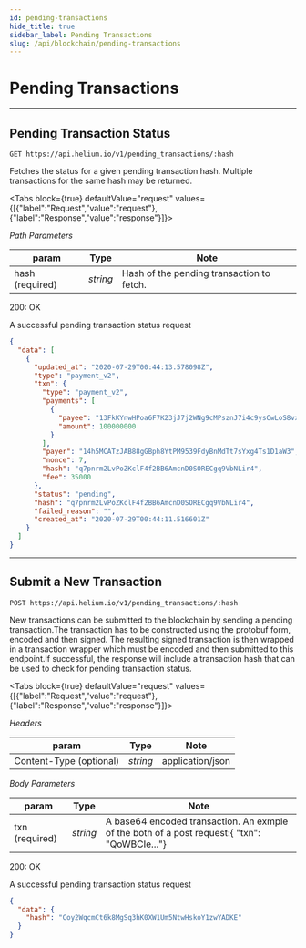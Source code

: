 ```yaml
---
id: pending-transactions
hide_title: true
sidebar_label: Pending Transactions
slug: /api/blockchain/pending-transactions
---
```



# Pending Transactions

---

## Pending Transaction Status

```
GET https://api.helium.io/v1/pending_transactions/:hash
```

Fetches the status for a given pending transaction hash. Multiple transactions
for the same hash may be returned.

<Tabs
  block={true}
  defaultValue="request"
  values={[{"label":"Request","value":"request"},{"label":"Response","value":"response"}]}>
<TabItem value="request">

_Path Parameters_

| param           | Type     | Note                                      |
| --------------- | -------- | ----------------------------------------- |
| hash (required) | _string_ | Hash of the pending transaction to fetch. |

</TabItem>
<TabItem value="response">

200: OK

A successful pending transaction status request

```json
{
  "data": [
    {
      "updated_at": "2020-07-29T00:44:13.578098Z",
      "type": "payment_v2",
      "txn": {
        "type": "payment_v2",
        "payments": [
          {
            "payee": "13FkKYnwHPoa6F7K23jJ7j2WNg9cMPsznJ7i4c9ysCwLoS8vx3E",
            "amount": 100000000
          }
        ],
        "payer": "14h5MCATzJAB88gGBph8YtPM9539FdyBnMdTt7sYxg4Ts1D1aW3",
        "nonce": 7,
        "hash": "q7pnrm2LvPoZKclF4f2BB6AmcnD0SORECgq9VbNLir4",
        "fee": 35000
      },
      "status": "pending",
      "hash": "q7pnrm2LvPoZKclF4f2BB6AmcnD0SORECgq9VbNLir4",
      "failed_reason": "",
      "created_at": "2020-07-29T00:44:11.516601Z"
    }
  ]
}
```

</TabItem>
</Tabs>

---

## Submit a New Transaction

```
POST https://api.helium.io/v1/pending_transactions/:hash
```

New transactions can be submitted to the blockchain by sending a pending
transaction.The transaction has to be constructed using the protobuf form,
encoded and then signed. The resulting signed transaction is then wrapped in a
transaction wrapper which must be encoded and then submitted to this endpoint.If
successful, the response will include a transaction hash that can be used to
check for pending transaction status.

<Tabs
  block={true}
  defaultValue="request"
  values={[{"label":"Request","value":"request"},{"label":"Response","value":"response"}]}>
<TabItem value="request">

_Headers_

| param                   | Type     | Note             |
| ----------------------- | -------- | ---------------- |
| Content-Type (optional) | _string_ | application/json |

_Body Parameters_

| param          | Type     | Note                                                                                         |
| -------------- | -------- | -------------------------------------------------------------------------------------------- |
| txn (required) | _string_ | A base64 encoded transaction. An exmple of the both of a post request:{ "txn": "QoWBCIe..."} |

</TabItem>
<TabItem value="response">

200: OK

A successful pending transaction status request

```json
{
  "data": {
    "hash": "Coy2WqcmCt6k8MgSq3hK0XW1Um5NtwHskoY1zwYADKE"
  }
}
```

</TabItem>
</Tabs>
